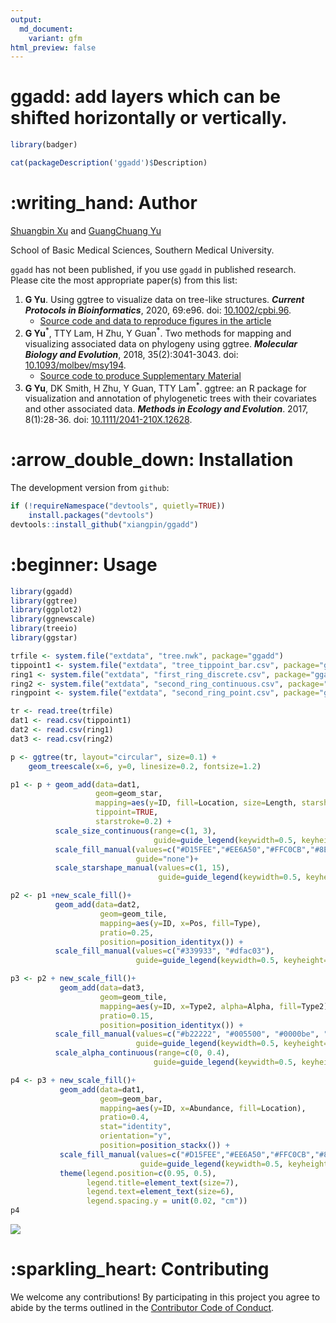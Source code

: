 ```yaml
---
output: 
  md_document:
    variant: gfm
html_preview: false
---
```


<!-- README.md is generated from README.Rmd. Please edit that file -->

# ggadd: add layers which can be shifted horizontally or vertically.

```r
library(badger)
```

```r
cat(packageDescription('ggadd')$Description)
```

# :writing_hand: Author

[Shuangbin Xu](https://github.com/xiangpin) and [GuangChuang Yu](https://guangchuangyu.github.io)

School of Basic Medical Sciences, Southern Medical University.

`ggadd` has not been published, if you use `ggadd` in published research. Please cite the most appropriate paper(s) from this list:

1. __G Yu__. Using ggtree to visualize data on tree-like structures. __*Current Protocols in Bioinformatics*__, 2020, 69:e96. doi: [10.1002/cpbi.96](https://doi.org/10.1002/cpbi.96).
   - [Source code and data to reproduce figures in the article](https://github.com/GuangchuangYu/ggtree-current-protocols)
2. __G Yu__^\*^, TTY Lam, H Zhu, Y Guan^\*^. Two methods for mapping and visualizing associated data on phylogeny using ggtree. __*Molecular Biology and Evolution*__, 2018, 35(2):3041-3043. 
   doi: [10.1093/molbev/msy194](https://doi.org/10.1093/molbev/msy194).
   - [Source code to produce Supplementary Material](https://github.com/GuangchuangYu/plotting_tree_with_data)
3. __G Yu__, DK Smith, H Zhu, Y Guan, TTY Lam^\*^. ggtree: an R package for visualization and annotation of phylogenetic trees with their covariates and 
   other associated data. __*Methods in Ecology and Evolution*__. 2017, 8(1):28-36. 
   doi: [10.1111/2041-210X.12628](https://doi.org/10.1111/2041-210X.12628).

# :arrow_double_down: Installation

The development version from `github`:

```r
if (!requireNamespace("devtools", quietly=TRUE))
    install.packages("devtools")
devtools::install_github("xiangpin/ggadd")
```

# :beginner: Usage

```r
library(ggadd)
library(ggtree)
library(ggplot2)
library(ggnewscale)
library(treeio)
library(ggstar)

trfile <- system.file("extdata", "tree.nwk", package="ggadd")
tippoint1 <- system.file("extdata", "tree_tippoint_bar.csv", package="ggadd")
ring1 <- system.file("extdata", "first_ring_discrete.csv", package="ggadd")
ring2 <- system.file("extdata", "second_ring_continuous.csv", package="ggadd")
ringpoint <- system.file("extdata", "second_ring_point.csv", package="ggadd")

tr <- read.tree(trfile)
dat1 <- read.csv(tippoint1)
dat2 <- read.csv(ring1)
dat3 <- read.csv(ring2)

p <- ggtree(tr, layout="circular", size=0.1) + 
    geom_treescale(x=6, y=0, linesize=0.2, fontsize=1.2)

p1 <- p + geom_add(data=dat1,
                   geom=geom_star,
                   mapping=aes(y=ID, fill=Location, size=Length, starshape=Group),
                   tippoint=TRUE,
                   starstroke=0.2) +
          scale_size_continuous(range=c(1, 3),
                                guide=guide_legend(keywidth=0.5, keyheight=0.5, override.aes=list(starshape=15), order=2)) +
          scale_fill_manual(values=c("#D15FEE","#EE6A50","#FFC0CB","#8E8E38","#9ACD32","#006400","#8B4513"),
                            guide="none")+
          scale_starshape_manual(values=c(1, 15),
                                 guide=guide_legend(keywidth=0.5, keyheight=0.5, order=1))

p2 <- p1 +new_scale_fill()+ 
          geom_add(data=dat2,
                    geom=geom_tile,
                    mapping=aes(y=ID, x=Pos, fill=Type),
                    pratio=0.25,
                    position=position_identityx()) +
          scale_fill_manual(values=c("#339933", "#dfac03"),
                            guide=guide_legend(keywidth=0.5, keyheight=0.5, order=3))

p3 <- p2 + new_scale_fill()+
           geom_add(data=dat3,
                    geom=geom_tile,
                    mapping=aes(y=ID, x=Type2, alpha=Alpha, fill=Type2),
                    pratio=0.15,
                    position=position_identityx()) +
          scale_fill_manual(values=c("#b22222", "#005500", "#0000be", "#9f1f9f"),
                            guide=guide_legend(keywidth=0.5, keyheight=0.5, order=4)) +
          scale_alpha_continuous(range=c(0, 0.4),
                                guide=guide_legend(keywidth=0.5, keyheight=0.5, order=5))

p4 <- p3 + new_scale_fill()+
           geom_add(data=dat1,
                    geom=geom_bar,
                    mapping=aes(y=ID, x=Abundance, fill=Location),
                    pratio=0.4,
                    stat="identity",
                    orientation="y",
                    position=position_stackx()) +
           scale_fill_manual(values=c("#D15FEE","#EE6A50","#FFC0CB","#8E8E38","#9ACD32","#006400","#8B4513"),
                             guide=guide_legend(keywidth=0.5, keyheight=0.5, order=6)) +
           theme(legend.position=c(0.95, 0.5),
                 legend.title=element_text(size=7),
                 legend.text=element_text(size=6),
                 legend.spacing.y = unit(0.02, "cm"))
p4
```

<img src="inst/extdata/fig1.png" style="display: block; margin: auto;" />

# :sparkling_heart: Contributing

We welcome any contributions! By participating in this project you agree to abide
by the terms outlined in the [Contributor Code of Conduct](CONDUCT.md).
